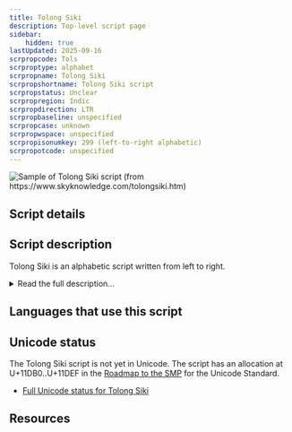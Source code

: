```yaml
---
title: Tolong Siki
description: Top-level script page
sidebar:
    hidden: true
lastUpdated: 2025-09-16
scrpropcode: Tols
scrproptype: alphabet
scrpropname: Tolong Siki
scrpropshortname: Tolong Siki script
scrpropstatus: Unclear
scrpropregion: Indic
scrpropdirection: LTR
scrpropbaseline: unspecified
scrpropcase: unknown
scrpropwspace: unspecified
scrpropisonumkey: 299 (left-to-right alphabetic)
scrpropotcode: unspecified
---
```



![](../images/tols-sample.png "Sample of Tolong Siki script (from https://www.skyknowledge.com/tolongsiki.htm)")

## Script details

<ScriptDetails />

## Script description

Tolong Siki is an alphabetic script written from left to right.

<details>
<summary>Read the full description...</summary>It was developed in 1999 for writing Kurukh, a Dravidian language spoken primarily in the Indian states of Jharkhand, Bihar, and Chattisgarh; however it is unknown whether or not it is still used for this purpose.
</details>

## Languages that use this script

<WsList script='Tols' wsMax='5' />

## Unicode status

The Tolong Siki script is not yet in Unicode. The script has an allocation at U+11DB0..U+11DEF in the [Roadmap to the SMP](http://www.unicode.org/roadmaps/smp/) for the Unicode Standard.

- [Full Unicode status for Tolong Siki](/scrlang/unicode/tols-unicode)



## Resources

<ScriptResources detailSummary='seemore' />

